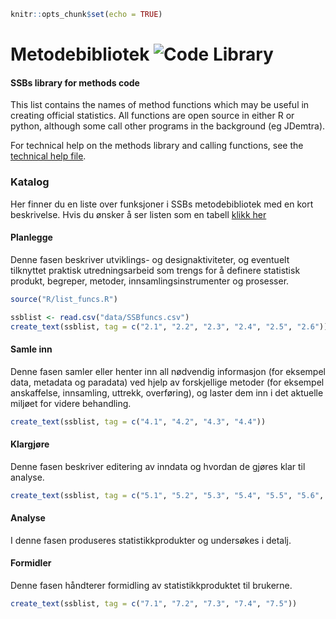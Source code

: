 
```r
knitr::opts_chunk$set(echo = TRUE)
```
# Metodebibliotek ![Code Library](viz/codelibrary_ssb.png)
#### SSBs library for methods code
This list contains the names of method functions which may be useful in creating official statistics. All functions are open source in either R or python, although some call other programs in the background (eg JDemtra).

For technical help on the methods library and calling functions, see the [technical help file](help/technical.md).

### Katalog
Her finner du en liste over funksjoner i SSBs metodebibliotek med en kort beskrivelse. Hvis du ønsker å ser listen som en tabell [klikk her](help/metodebib_tabell.md)


#### **Planlegge**
Denne fasen beskriver utviklings- og designaktiviteter, og eventuelt tilknyttet
praktisk utredningsarbeid som trengs for å definere statistisk produkt, begreper, metoder, innsamlingsinstrumenter og prosesser.

```r
source("R/list_funcs.R")

ssblist <- read.csv("data/SSBfuncs.csv")
create_text(ssblist, tag = c("2.1", "2.2", "2.3", "2.4", "2.5", "2.6"))

```


#### **Samle inn**
Denne fasen samler eller henter inn all nødvendig informasjon (for eksempel
data, metadata og paradata) ved hjelp av forskjellige metoder (for eksempel
anskaffelse, innsamling, uttrekk, overføring), og laster dem inn i det aktuelle
miljøet for videre behandling.

```r
create_text(ssblist, tag = c("4.1", "4.2", "4.3", "4.4"))
```


#### **Klargjøre**
Denne fasen beskriver editering av inndata og hvordan de gjøres klar til
analyse.

```r
create_text(ssblist, tag = c("5.1", "5.2", "5.3", "5.4", "5.5", "5.6", "5.7", "5.8"))
```


#### **Analyse**
I denne fasen produseres statistikkprodukter og undersøkes i detalj. 


#### **Formidler**
Denne fasen håndterer formidling av statistikkproduktet til brukerne. 

```r
create_text(ssblist, tag = c("7.1", "7.2", "7.3", "7.4", "7.5"))
```

